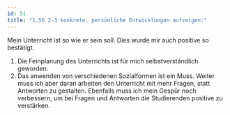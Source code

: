 ```yaml
---
id: 51
title: "1.56 2-3 konkrete, persönliche Entwicklungen aufzeigen:"
---
```


Mein Unterricht ist so wie er sein soll. Dies wurde mir auch positive so bestätigt. 
1. Die Feinplanung des Unterrichts ist für mich selbstverständlich geworden. 
2. Das anwenden von verschiedenen Sozialformen ist ein Muss. 
Weiter muss ich aber daran arbeiten den Unterricht mit mehr Fragen, statt Antworten zu gestalten. Ebenfalls muss ich mein Gespür noch verbessern, um bei Fragen und Antworten die Studierenden positive zu verstärken. 